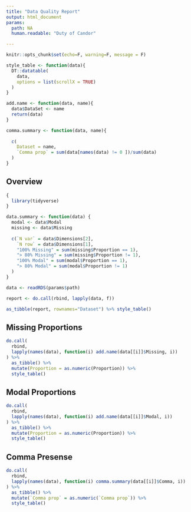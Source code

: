 ```yaml
---
title: "Data Quality Report"
output: html_document
params:
  path: NA 
  human.readable: "Duty of Candor"

---
```


```r
knitr::opts_chunk$set(echo=F, warning=F, message = F)

style_table <- function(data){
  DT::datatable(
    data,
    options = list(scrollX = TRUE)
  )
}

add.name <- function(data, name){
  data$DataSet <- name
  return(data) 
}

comma.summary <- function(data, name){
  
  c(
    Dataset = name,
    `Comma prop` = sum(data[names(data) != 0 ])/sum(data)
  )
}
```

## Overview

``` r
{
  library(tidyverse)
}

data.summary <- function(data) {
  modal <- data$Modal
  missing <- data$Missing
    
  c(`N var` = data$Dimensions[2],
    `N row` = data$Dimensions[1],
    "100% Missing" = sum(missing$Proportion == 1),
    "> 80% Missing" = sum(missing$Proportion != 1),
    "100% Modal" = sum(modal$Proportion == 1),
    "> 80% Modal" = sum(modal$Proportion != 1)
  )
}

data <- readRDS(params$path)

report <- do.call(rbind, lapply(data, f)) 

as_tibble(report, rownames="Dataset") %>% style_table()

```

## Missing Proportions

``` r

do.call(
  rbind, 
  lapply(names(data), function(i) add.name(data[[i]]$Missing, i))
) %>% 
  as_tibble() %>% 
  mutate(Proportion = as.numeric(Proportion)) %>% 
  style_table()

```

## Modal Proportions

``` r

do.call(
  rbind, 
  lapply(names(data), function(i) add.name(data[[i]]$Modal, i))
) %>% 
  as_tibble() %>% 
  mutate(Proportion = as.numeric(Proportion)) %>% 
  style_table()


```

## Comma Presense

``` r

do.call(
  rbind, 
  lapply(names(data), function(i) comma.summary(data[[i]]$Comma, i))
) %>% 
  as_tibble() %>% 
  mutate(`Comma prop` = as.numeric(`Comma prop`)) %>%
  style_table()



```


